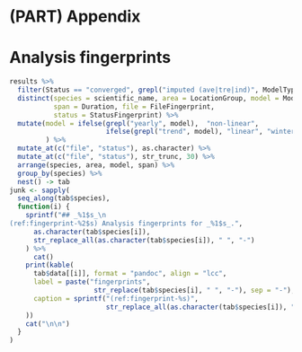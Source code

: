 \appendix

# (PART) Appendix {-}

# Analysis fingerprints

```r
results %>%
  filter(Status == "converged", grepl("imputed (ave|tre|ind)", ModelType)) %>%
  distinct(species = scientific_name, area = LocationGroup, model = ModelType,
           span = Duration, file = FileFingerprint,
           status = StatusFingerprint) %>%
  mutate(model = ifelse(grepl("yearly", model),  "non-linear",
                        ifelse(grepl("trend", model), "linear", "wintermax"))
         ) %>%
  mutate_at(c("file", "status"), as.character) %>%
  mutate_at(c("file", "status"), str_trunc, 30) %>%
  arrange(species, area, model, span) %>%
  group_by(species) %>%
  nest() -> tab
junk <- sapply(
  seq_along(tab$species),
  function(i) {
    sprintf("## _%1$s_\n
(ref:fingerprint-%2$s) Analysis fingerprints for _%1$s_.",
      as.character(tab$species[i]),
      str_replace_all(as.character(tab$species[i]), " ", "-")
    ) %>%
      cat()
    print(kable(
      tab$data[[i]], format = "pandoc", align = "lcc",
      label = paste("fingerprints",
                     str_replace(tab$species[i], " ", "-"), sep = "-"),
      caption = sprintf("(ref:fingerprint-%s)",
                        str_replace_all(as.character(tab$species[i]), " ", "-"))
    ))
    cat("\n\n")
  }
)
```


